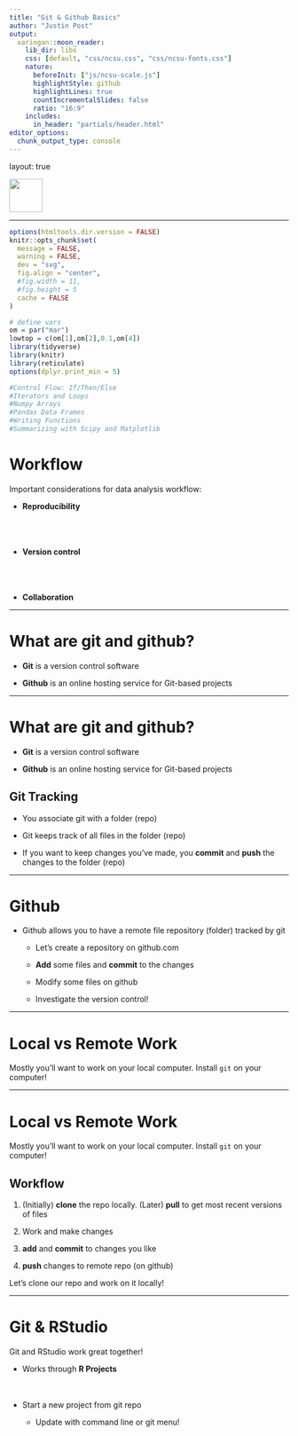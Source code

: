 ```yaml
---
title: "Git & Github Basics"
author: "Justin Post"
output:
  xaringan::moon_reader:
    lib_dir: libs
    css: [default, "css/ncsu.css", "css/ncsu-fonts.css"]
    nature:
      beforeInit: ["js/ncsu-scale.js"]
      highlightStyle: github
      highlightLines: true
      countIncrementalSlides: false
      ratio: "16:9"
    includes:
      in_header: "partials/header.html"
editor_options: 
  chunk_output_type: console
---
```



layout: true

<div class="my-footer"><img src="img/logo.png" style="height: 60px;"/></div> 

---

```r
options(htmltools.dir.version = FALSE)
knitr::opts_chunk$set(
  message = FALSE,
  warning = FALSE,
  dev = "svg",
  fig.align = "center",
  #fig.width = 11,
  #fig.height = 5
  cache = FALSE
)

# define vars
om = par("mar")
lowtop = c(om[1],om[2],0.1,om[4])
library(tidyverse)
library(knitr)
library(reticulate)
options(dplyr.print_min = 5)

#Control Flow: If/Then/Else
#Iterators and Loops
#Numpy Arrays
#Pandas Data Frames
#Writing Functions
#Summarizing with Scipy and Matplotlib
```

# Workflow

Important considerations for data analysis workflow: 

- **Reproducibility**  
<br>
<br>
<br>
  
- **Version control**  
<br>
<br>
<br>
  
  
- **Collaboration**  
  

---

# What are git and github?

- **Git** is a version control software  
  
- **Github** is an online hosting service for Git-based projects


---

# What are git and github?

- **Git** is a version control software  
  
- **Github** is an online hosting service for Git-based projects

## Git Tracking

- You associate git with a folder (repo)

- Git keeps track of all files in the folder (repo)

- If you want to keep changes you've made, you **commit** and **push** the changes to the folder (repo)


---

# Github

- Github allows you to have a remote file repository (folder) tracked by git

    + Let's create a repository on github.com 

    + **Add** some files and **commit** to the changes
    
    + Modify some files on github
    
    + Investigate the version control!


---

# Local vs Remote Work

Mostly you'll want to work on your local computer.  Install `git` on your computer!


---

# Local vs Remote Work

Mostly you'll want to work on your local computer.  Install `git` on your computer!

## Workflow

1. (Initially) **clone** the repo locally.  (Later) **pull** to get most recent versions of files

2. Work and make changes

3. **add** and **commit** to changes you like

4. **push** changes to remote repo (on github)

Let's clone our repo and work on it locally!


---

# Git & RStudio

Git and RStudio work great together!

- Works through **R Projects**
<br>
<br>
<br>

- Start a new project from git repo

    + Update with command line or git menu!

